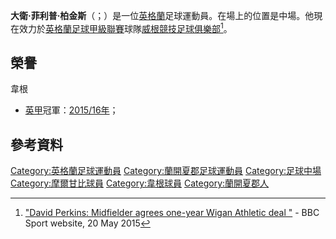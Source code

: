 '''大衛·菲利普·柏金斯'''（{{lang-en|David Philip Perkins}}；{{bd|1982年|6月21日}}）是一位[[英格蘭|英格蘭]]足球運動員。在場上的位置是中場。他現在效力於[[英格蘭足球甲級聯賽|英格蘭足球甲級聯賽]]球隊[[威根競技足球俱樂部|威根競技足球俱樂部]]<ref>[http://www.bbc.co.uk/sport/0/football/32819274 "David Perkins: Midfielder agrees one-year Wigan Athletic deal "] {{Wayback|url=http://www.bbc.co.uk/sport/0/football/32819274 |date=20150524100045 }} - BBC Sport website, 20 May 2015</ref>。

==榮譽==
; 韋根
* [[英甲|英甲]]冠軍：[[2015年至2016年英格蘭足球甲級聯賽|2015/16年]]；

==參考資料==
{{Reflist}}

{{Sport-bio-stub}}

{{DEFAULTSORT:Perkins, David}}
[[Category:英格蘭足球運動員|Category:英格蘭足球運動員]]
[[Category:蘭開夏郡足球運動員|Category:蘭開夏郡足球運動員]]
[[Category:足球中場|Category:足球中場]]
[[Category:摩爾甘比球員|Category:摩爾甘比球員]]
[[Category:韋根球員|Category:韋根球員]]
[[Category:蘭開夏郡人|Category:蘭開夏郡人]]